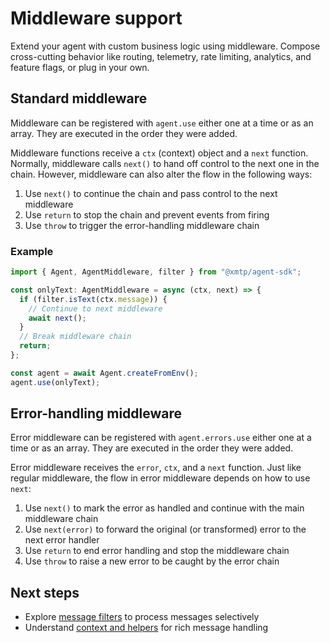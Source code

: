 # Middleware support

Extend your agent with custom business logic using middleware. Compose cross-cutting behavior like routing, telemetry, rate limiting, analytics, and feature flags, or plug in your own.

## Standard middleware

Middleware can be registered with `agent.use` either one at a time or as an array. They are executed in the order they were added.

Middleware functions receive a `ctx` (context) object and a `next` function. Normally, middleware calls `next()` to hand off control to the next one in the chain. However, middleware can also alter the flow in the following ways:

1. Use `next()` to continue the chain and pass control to the next middleware
2. Use `return` to stop the chain and prevent events from firing
3. Use `throw` to trigger the error-handling middleware chain

### Example

```ts
import { Agent, AgentMiddleware, filter } from "@xmtp/agent-sdk";

const onlyText: AgentMiddleware = async (ctx, next) => {
  if (filter.isText(ctx.message)) {
    // Continue to next middleware
    await next();
  }
  // Break middleware chain
  return;
};

const agent = await Agent.createFromEnv();
agent.use(onlyText);
```

## Error-handling middleware

Error middleware can be registered with `agent.errors.use` either one at a time or as an array. They are executed in the order they were added.

Error middleware receives the `error`, `ctx`, and a `next` function. Just like regular middleware, the flow in error middleware depends on how to use `next`:

1. Use `next()` to mark the error as handled and continue with the main middleware chain
2. Use `next(error)` to forward the original (or transformed) error to the next error handler
3. Use `return` to end error handling and stop the middleware chain
4. Use `throw` to raise a new error to be caught by the error chain

## Next steps

- Explore [message filters](./filters) to process messages selectively
- Understand [context and helpers](./context) for rich message handling
